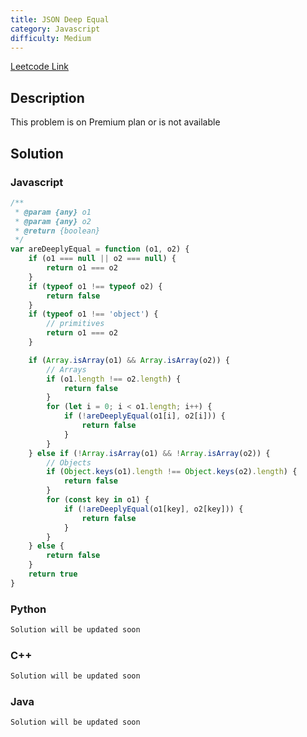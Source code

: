 ```yaml
---
title: JSON Deep Equal
category: Javascript
difficulty: Medium
---
```


<Callout>

[Leetcode Link](https://leetcode.com/problems/json-deep-equal)

</Callout>

## Description

This problem is on Premium plan or is not available

## Solution

### Javascript

```javascript
/**
 * @param {any} o1
 * @param {any} o2
 * @return {boolean}
 */
var areDeeplyEqual = function (o1, o2) {
	if (o1 === null || o2 === null) {
		return o1 === o2
	}
	if (typeof o1 !== typeof o2) {
		return false
	}
	if (typeof o1 !== 'object') {
		// primitives
		return o1 === o2
	}

	if (Array.isArray(o1) && Array.isArray(o2)) {
		// Arrays
		if (o1.length !== o2.length) {
			return false
		}
		for (let i = 0; i < o1.length; i++) {
			if (!areDeeplyEqual(o1[i], o2[i])) {
				return false
			}
		}
	} else if (!Array.isArray(o1) && !Array.isArray(o2)) {
		// Objects
		if (Object.keys(o1).length !== Object.keys(o2).length) {
			return false
		}
		for (const key in o1) {
			if (!areDeeplyEqual(o1[key], o2[key])) {
				return false
			}
		}
	} else {
		return false
	}
	return true
}
```

### Python

```python
Solution will be updated soon
```

### C++

```cpp
Solution will be updated soon
```

### Java

```java
Solution will be updated soon
```

